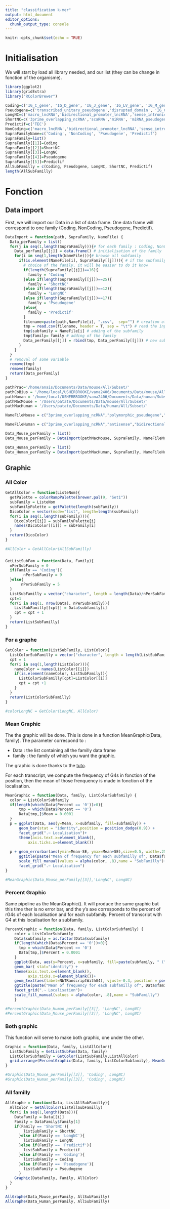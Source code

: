 ```yaml
---
title: "classification k-mer"
output: html_document
editor_options: 
  chunk_output_type: console
---
```


```r
knitr::opts_chunk$set(echo = TRUE)
```

# Initialisation

We will start by load all library needed, and our list (they can be change in fonction of the organisme).

```r
library(ggplot2)
library(gridExtra)
library("RColorBrewer")
```


```r
Coding=c('IG_C_gene', 'IG_D_gene', 'IG_J_gene', 'IG_LV_gene', 'IG_M_gene', 'IG_V_gene', 'IG_Z_gene', 'nonsense_mediated_decay', 'nontranslating_CDS', 'non_stop_decay', 'protein_coding', 'TR_C_gene', 'TR_D_gene', 'TR_gene', 'TR_J_gene', 'TR_V_gene')
Pseudogene=c('transcribed_unitary_pseudogene','disrupted_domain', 'IG_C_pseudogene', 'IG_J_pseudogene', 'IG_pseudogene', 'IG_V_pseudogene', 'processed_pseudogene', 'pseudogene', 'transcribed_processed_pseudogene', 'transcribed_unprocessed_pseudogene', 'translated_processed_pseudogene', 'translated_unprocessed_pseudogene', 'TR_J_pseudogene', 'TR_V_pseudogene', 'unitary_pseudogene', 'unprocessed_pseudogene','polymorphic_pseudogene')
LongNC=c('macro_lncRNA','bidirectional_promoter_lncRNA','sense_intronic','3prime_overlapping_ncRNA','ambiguous_orf','antisense','lincRNA','ncrna_host','non_coding','processed_transcript','retained_intron','sense_overlapping')
ShortNC=c('3prime_overlapping_ncRNA','scaRNA','miRNA', 'miRNA_pseudogene', 'misc_RNA', 'misc_RNA_pseudogene', 'Mt_rRNA' ,'Mt_tRNA', 'Mt_tRNA_pseudogene', 'ncRNA', 'pre_miRNA', 'RNase_MRP_RNA', 'RNase_P_RNA', 'rRNA', 'rRNA_pseudogene', 'scRNA_pseudogene', 'snlRNA', 'snoRNA', 'snoRNA_pseudogene', 'snRNA', 'snRNA_pseudogene', 'SRP_RNA', 'tmRNA', 'tRNA', 'tRNA_pseudogene')
Predictif=c('TEC')
NonCoding=c('macro_lncRNA','bidirectional_promoter_lncRNA','sense_intronic','3prime_overlapping_ncRNA','ambiguous_orf','antisense','lincRNA','ncrna_host','non_coding','processed_transcript','retained_intron','sense_overlapping','3prime_overlapping_ncRNA','scaRNA','miRNA', 'miRNA_pseudogene', 'misc_RNA', 'misc_RNA_pseudogene', 'Mt_rRNA' ,'Mt_tRNA', 'Mt_tRNA_pseudogene', 'ncRNA', 'pre_miRNA', 'RNase_MRP_RNA', 'RNase_P_RNA', 'rRNA', 'rRNA_pseudogene', 'scRNA_pseudogene', 'snlRNA', 'snoRNA', 'snoRNA_pseudogene', 'snRNA', 'snRNA_pseudogene', 'SRP_RNA', 'tmRNA', 'tRNA', 'tRNA_pseudogene')
SupraFamilyName=c('Coding', 'NonCoding', 'Pseudogene', 'Predictif')
SupraFamily=list()
SupraFamily[[1]]=Coding
SupraFamily[[2]]=ShortNC
SupraFamily[[3]]=LongNC
SupraFamily[[4]]=Pseudogene
SupraFamily[[5]]=Predictif
AllSubFamilly = c(Coding, Pseudogene, LongNC, ShortNC, Predictif)
length(AllSubFamilly)
```

# Fonction

## Data import

First, we will import our Data in a list of data frame. One data frame will correspond to one family (Coding, NonCoding, Pseudogene, Predictif).

```r
DataImport = function(path, SupraFamily, NameFile) {
  Data_perFamily = list()
  for(j in seq(1,length(SupraFamily))){# for each family : Coding, NonCoding, Pseudogene, Predictif
    Data_perFamily[[j]] = data.frame() # initialisation of the family
    for(i in seq(1,length(NameFile))){# browse all subfamily
      if(is.element(NameFile[i], SupraFamily[[j]])){ # if the subfamily is in the family
        # choice of the family, it will be easier to do it know
        if(length(SupraFamily[[j]])==16){
          family = 'Coding'
        }else if(length(SupraFamily[[j]])==25){
          family = 'ShortNC'
        }else if(length(SupraFamily[[j]])==12){
          family = 'LongNC'
        }else if(length(SupraFamily[[j]])==17){
          family = 'Pseudogene'
        }else{
          family = 'Predictif'
        }
        filename=paste(path,NameFile[i], ".csv",  sep="") # creation of the input filename
        tmp = read.csv(filename, header = T, sep = "\t") # read the input file in a tmp
        tmp$subfamily = NameFile[i] # adding of the subfamily
        tmp$family= family # adding of the family
        Data_perFamily[[j]] = rbind(tmp, Data_perFamily[[j]]) # new subfamily add next to the other
      }
    }
  }
  # removal of some variable
  remove(tmp)
  remove(family)
  return(Data_perFamily)
}

pathPrac='/home/anais/Documents/Data/mouse/All/Subset/'
pathCoBius = '/home/local/USHERBROOKE/vana2406/Documents/Data/mouse/All/Subset/'
pathHuman = '/home/local/USHERBROOKE/vana2406/Documents/Data/human/Subset/'
pathMacMouse = '/Users/patate/Documents/Data/mouse/All/Subset/'
pathMacHuman = '/Users/patate/Documents/Data/human/All/Subset/'

NameFileMouse = c("3prime_overlapping_ncRNA","polymorphic_pseudogene","transcribed_processed_pseudogene","bidirectional_promoter_lncRNA","processed_pseudogene","transcribed_unitary_pseudogene","IG_C_gene","processed_transcript","transcribed_unprocessed_pseudogene","IG_V_gene","protein_coding","translated_processed_pseudogene","IG_V_pseudogene","pseudogene","TR_C_gene","lincRNA","retained_intron","TR_V_gene","macro_lncRNA","rRNA","TR_V_pseudogene","miRNA","sense_intronic","unitary_pseudogene","misc_RNA","sense_overlapping","unprocessed_pseudogene","nonsense_mediated_decay","snoRNA","non_stop_decay","TEC")

NameFileHuman = c("3prime_overlapping_ncRNA","antisense","bidirectional_promoter_lncRNA","IG_C_gene","IG_C_pseudogene","IG_V_gene","IG_V_geneUTR","IG_V_pseudogene","lincRNA","macro_lncRNA","miRNA","misc_RNA","non_coding","nonsense_mediated_decay","nonsense_mediated_decayUTR","non_stop_decay","non_stop_decayUTR","polymorphic_pseudogene","processed_pseudogene","processed_transcript","protein_coding","protein_codingUTR","pseudogene","retained_intron","rRNA","sense_intronic","sense_overlapping","TEC","transcribed_processed_pseudogene","transcribed_unitary_pseudogene","transcribed_unprocessed_pseudogene","TR_C_gene","TR_V_gene","TR_V_geneUTR","TR_V_pseudogene","unitary_pseudogene","unprocessed_pseudogene")

Data_Mouse_perFamily = list()
Data_Mouse_perFamily = DataImport(pathMacMouse, SupraFamily, NameFileMouse)

Data_Human_perFamily = list()
Data_Human_perFamily = DataImport(pathMacHuman, SupraFamily, NameFileHuman)

```

## Graphic

### All Color

```r
GetAllColor = function(ListeNom){
  getPalette = colorRampPalette(brewer.pal(9, "Set1"))
  subFamily = ListeNom
  subFamilyPalette = getPalette(length(subFamily))
  DicoColor = vector(mode="list", length=length(subFamily))
  for(i in seq(1,length(subFamily))){
    DicoColor[[i]] = subFamilyPalette[i]
    names(DicoColor[[i]]) = subFamily[i]
  }
  return(DicoColor)
}

#AllColor = GetAllColor(AllSubFamilly)
```

###

```r
GetListSubFam = function(Data, Family){
  nPerSubFamily = 0
  if(Family == 'Coding'){
        nPerSubFamily = 9
  }else{
       nPerSubFamily = 5 
  }
  ListSubFamilly = vector("character", length = length(Data)/nPerSubFamily)
  cpt=1
  for(i in seq(1, nrow(Data), nPerSubFamily)){
    ListSubFamilly[[cpt]] = Data$subfamily[i]
    cpt = cpt + 1
  }
  return(ListSubFamilly)
}
```


### For a graphe

```r
GetColor = function(ListSubFamily, ListColor){
  ListColorSubFamilly = vector("character", length = length(ListSubFamily))
  cpt = 1
  for(i in seq(1,length(ListColor))){
    nameColor = names(ListColor[[i]])
    if(is.element(nameColor, ListSubFamily)){
      ListColorSubFamilly[cpt]=ListColor[[i]]
      cpt = cpt +1
    }
  }
  return(ListColorSubFamilly)
}

#colorLongNC = GetColor(LongNC, AllColor)
```

### Mean Graphic

The the graphic will be done. This is done in a function MeanGraphic(Data, family). The parameter correspond to :

* Data : the list containing all the familly data frame
* family : the family of which you want the graphic.

The graphic is done thanks to the [tuto](https://datascienceplus.com/building-barplots-with-error-bars/).

For each transcript, we compute the frequency of G4s in fonction of the position, then the mean of those frenquency is made in fonction of the localisation.

```r
MeanGraphic = function(Data, family, ListColorSubfamily) {
  color = ListColorSubfamily
  if(length(which(Data$Percent == '0'))>0){
      tmp = which(Data$Percent == '0')
      Data[tmp,]$Mean = 0.0001
  }
  p = ggplot(Data, aes(y=Mean, x=subfamily, fill=subfamily)) + 
      geom_bar(stat = "identity",position = position_dodge(0.9)) +
      facet_grid(".~ Localisation")+
      theme(axis.text.x=element_blank(),
          axis.ticks.x=element_blank())
    
  p + geom_errorbar(aes(ymin=Mean-SE, ymax=Mean+SE),size=0.5, width=.25,position=position_dodge(.9)) +
      ggtitle(paste("Mean of frequency for each subfamilly of", Data$family[1], "family", sep = " "))+
      scale_fill_manual(values = alpha(color, .8),name = "SubFamilly")+
      facet_grid(".~ Localisation")
}

#MeanGraphic(Data_Mouse_perFamily[[3]],'LongNC', LongNC)
```

### Percent Graphic

Same pipeline as the MeanGraphic(). It will produce the same graphic but this time ther is no error bar, and the y's axe corresponds to the percent of rG4s of each localisation and for each subfamily. Percent of transcript with G4 at this localisation for a subfamily.

```r
PercentGraphic = function(Data, family, ListColorSubfamily) {
    color = ListColorSubfamily
    Data$subfamily = as.factor(Data$subfamily)
    if(length(which(Data$Percent == '0'))>0){
      tmp = which(Data$Percent == '0')
      Data[tmp,]$Percent = 0.0001
    }
    ggplot(Data, aes(y=Percent, x=subfamily, fill=paste(subfamily, " (",NbTRanscript,")", sep = ""))) + 
    geom_bar( stat="identity") +
    theme(axis.text.x=element_blank(),
          axis.ticks.x=element_blank())+
    geom_text(aes(label=NbTRanscriptWithG4), vjust=-0.3, position = position_dodge(0.9), size=3.5)+
    ggtitle(paste("Mean of frequency for each subfamilly of", Data$family[1], "family", sep = " "))+
    facet_grid(".~ Localisation")+
    scale_fill_manual(values = alpha(color, .8),name = "SubFamilly")
    }

#PercentGraphic(Data_Human_perFamily[[3]], 'LongNC', LongNC)
#PercentGraphic(Data_Mouse_perFamily[[3]], 'LongNC', LongNC)
```

### Both graphic

This function will serve to make both graphic, one under the other.

```r
Graphic = function(Data, family, ListAllColor){
  ListSubFamily = GetListSubFam(Data, family)
  ListColorSubfamily = GetColor(ListSubFamily,ListAllColor)
  grid.arrange(PercentGraphic(Data, family, ListColorSubfamily), MeanGraphic(Data, family,ListColorSubfamily), nrow=2)
}

#Graphic(Data_Mouse_perFamily[[3]], 'Coding', LongNC)
#Graphic(Data_Human_perFamily[[3]], 'Coding', LongNC)
```

### All familly

```r
AllGraphe = function(Data, ListAllSubFamilly){
  AllColor = GetAllColor(ListAllSubFamilly)
  for(i in seq(1,length(Data))){
    DataFamily = Data[[i]]
    Family = DataFamily$family[1]
    if(Family == 'ShortNC'){
        listSubFamily = ShortNC
      }else if(Family == 'LongNC'){
        listSubFamily = LongNC
      }else if(Family == 'Predictif'){
        listSubFamily = Predictif
      }else if(Family == 'Coding'){
        listSubFamily = Coding
      }else if(Family == 'Pseudogene'){
        listSubFamily = Pseudogene
      }
    Graphic(DataFamily, Family, AllColor)
  }
}

AllGraphe(Data_Mouse_perFamily, AllSubFamilly)
AllGraphe(Data_Human_perFamily, AllSubFamilly)
```

